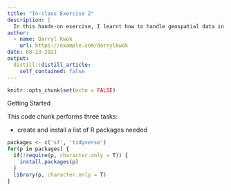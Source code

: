 ```yaml
---
title: "In-class Exercise 2"
description: |
  In this hands-on exercise, I learnt how to handle geospatial data in R by using sf package
author:
  - name: Darryl Kwok
    url: https://example.com/darrylkwok
date: 08-23-2021
output:
  distill::distill_article:
    self_contained: false
---
```



```r
knitr::opts_chunk$set(echo = FALSE)
```

Getting Started 

This code chunk performs three tasks:

- create and install a list of R packages needed

```r

packages <- c('sf', 'tidyverse')
for(p in packages) {
  if(!require(p, character.only = T)) {
    install.packages(p)
  }
  library(p, character.only = T)
}
```









